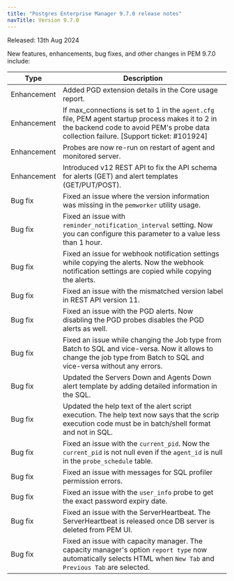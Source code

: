 ```yaml
---
title: "Postgres Enterprise Manager 9.7.0 release notes"
navTitle: Version 9.7.0
---
```


Released: 13th Aug 2024

New features, enhancements, bug fixes, and other changes in PEM 9.7.0 include:

| Type         | Description                                                                                                                                                                                 |
|--------------|---------------------------------------------------------------------------------------------------------------------------------------------------------------------------------------------|
| Enhancement  | Added PGD extension details in the Core usage report.                                                                                                                                       |
| Enhancement  | If max_connections is set to 1 in the `agent.cfg` file, PEM agent startup process makes it to 2 in the backend code to avoid PEM's probe data collection failure. [Support ticket: #101924] |
| Enhancement  | Probes are now re-run on restart of agent and monitored server.                                                                                                                             |
| Enhancement  | Introduced v12 REST API to fix the API schema for alerts (GET) and alert templates (GET/PUT/POST).                                                                                          |
| Bug&nbsp;fix | Fixed an issue where the version information was missing in the `pemworker` utility usage.                                                                                                  |
| Bug&nbsp;fix | Fixed an issue with `reminder_notification_interval` setting. Now you can configure this parameter to a value less than 1 hour.                                                             |
| Bug&nbsp;fix | Fixed an issue for webhook notification settings while copying the alerts. Now the webhook notification settings are copied while copying the alerts.                                       |
| Bug&nbsp;fix | Fixed an issue with the mismatched version label in REST API version 11.                                                                                                                    |
| Bug&nbsp;fix | Fixed an issue with the PGD alerts. Now disabling the PGD probes disables the PGD alerts as well.                                                                                           |
| Bug&nbsp;fix | Fixed an issue while changing the Job type from Batch to SQL and vice-versa. Now it allows to change the job type from Batch to SQL and vice-versa without any errors.                      |
| Bug&nbsp;fix | Updated the Servers Down and Agents Down alert template by adding detailed information in the SQL.                                                                                          |
| Bug&nbsp;fix | Updated the help text of the alert script execution. The help text now says that the scrip execution code must be in batch/shell format and not in SQL.                                     |
| Bug&nbsp;fix | Fixed an issue with the `current_pid`. Now the `current_pid` is not null even if the `agent_id` is null in the `probe_schedule` table.                                                      |
| Bug&nbsp;fix | Fixed an issue with messages for SQL profiler permission errors.                                                                                                                            |
| Bug&nbsp;fix | Fixed an issue with the `user_info` probe to get the exact password expiry date.                                                                                                            |
| Bug&nbsp;fix | Fixed an issue with the ServerHeartbeat. The ServerHeartbeat is released once DB server is deleted from PEM UI.                                                                             |
| Bug&nbsp;fix | Fixed an issue with capacity manager. The capacity manager's option `report type` now automatically selects HTML when `New Tab` and `Previous Tab` are selected.                            |
